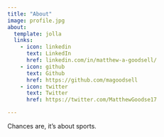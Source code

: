 ```yaml
---
title: "About"
image: profile.jpg
about:
  template: jolla
  links:
    - icon: linkedin
      text: LinkedIn
      href: linkedin.com/in/matthew-a-goodsell/
    - icon: github
      text: Github
      href: https://github.com/magoodsell
    - icon: twitter
      text: Twitter
      href: https://twitter.com/MatthewGoodse17

---
```


Chances are, it's about sports.
